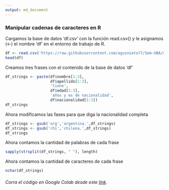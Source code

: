 ```yaml
---
output: md_document
---
```


### Manipular cadenas de caracteres en R

Cargamos la base de datos 'df.csv' con la función read.csv() y le asignamos (\<-) el nombre 'df' en el entorno de trabajo de R.

```r
df <- read.csv('https://raw.githubusercontent.com/agusnieto77/Sem-UBA/master/datos/df.csv')
head(df)
```

Creamos tres frases con el contenido de la base de datos 'df'

```r
df_strings <- paste(df$nombre[1:3],
                    df$apellido[1:3],
                    'tiene',
                    df$edad[1:3],
                    'años y es de nacionalidad',
                    df$nacionalidad[1:3])
df_strings
```

Ahora modificamos las fases para que diga la nacionalidad completa

```r
df_strings <- gsub('arg','argentina.',df_strings)
df_strings <- gsub('chi','chilena.',df_strings)
df_strings
```

Ahora contamos la cantidad de palabras de cada frase

```r
sapply(strsplit(df_strings, " "), length)
```

Ahora contamos la cantidad de caracteres de cada frase

```r
nchar(df_strings)
```

###### Corra el código en Google Colab desde este [link](https://colab.research.google.com/drive/1T4YLr2mEvRQuXK6-HNkMcLYZmaJGEqh0?usp=sharing "Google Colab").
